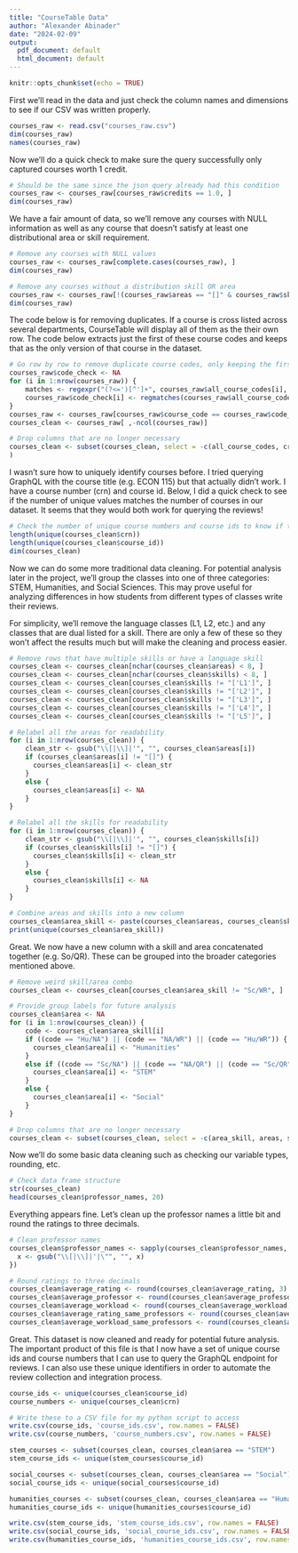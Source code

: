 ```yaml
---
title: "CourseTable Data"
author: "Alexander Abinader"
date: "2024-02-09"
output:
  pdf_document: default
  html_document: default
---
```


```r
knitr::opts_chunk$set(echo = TRUE)
```

First we'll read in the data and just check the column names and dimensions to see if our CSV was written properly.

```r

courses_raw <- read.csv("courses_raw.csv")
dim(courses_raw)
names(courses_raw)

```

Now we'll do a quick check to make sure the query successfully only captured courses worth 1 credit.

```r

# Should be the same since the json query already had this condition
courses_raw <- courses_raw[courses_raw$credits == 1.0, ]
dim(courses_raw)

```

We have a fair amount of data, so we'll remove any courses with NULL information as well as any course that doesn't
satisfy at least one distributional area or skill requirement.

```r

# Remove any courses with NULL values
courses_raw <- courses_raw[complete.cases(courses_raw), ]
dim(courses_raw)

# Remove any courses without a distribution skill OR area
courses_raw <- courses_raw[!(courses_raw$areas == "[]" & courses_raw$skills == "[]"), ]
dim(courses_raw)

```

The code below is for removing duplicates. If a course is cross listed across several departments, CourseTable will
display all of them as the their own row. The code below extracts just the first of these course codes and keeps that
as the only version of that course in the dataset.

```r

# Go row by row to remove duplicate course codes, only keeping the first code
courses_raw$code_check <- NA
for (i in 1:nrow(courses_raw)) {
    matches <- regexpr("(?<=')[^']+", courses_raw$all_course_codes[i], perl = TRUE)
    courses_raw$code_check[i] <- regmatches(courses_raw$all_course_codes[i], matches)
}
courses_raw <- courses_raw[courses_raw$course_code == courses_raw$code_check, ]
courses_clean <- courses_raw[ ,-ncol(courses_raw)]

```

```r

# Drop columns that are no longer necessary
courses_clean <- subset(courses_clean, select = -c(all_course_codes, credits, school)
)

```

I wasn't sure how to uniquely identify courses before. I tried querying GraphQL with the course title (e.g. ECON 115) but
that actually didn't work. I have a course number (crn) and course id. Below, I did a quick check to see if the number of
unique values matches the number of courses in our dataset. It seems that they would both work for querying the reviews!

```r

# Check the number of unique course numbers and course ids to know if they can be used for querying the reviews
length(unique(courses_clean$crn))
length(unique(courses_clean$course_id))
dim(courses_clean)

```

Now we can do some more traditional data cleaning. For potential analysis later in the project, we'll group the classes
into one of three categories: STEM, Humanities, and Social Sciences. This may prove useful for analyzing differences in
how students from different types of classes write their reviews.

For simplicity, we'll remove the language classes (L1, L2, etc.) and any classes that are dual listed for a skill. There
are only a few of these so they won't affect the results much but will make the cleaning and process easier.

```r

# Remove rows that have multiple skills or have a language skill
courses_clean <- courses_clean[nchar(courses_clean$areas) < 8, ]
courses_clean <- courses_clean[nchar(courses_clean$skills) < 8, ]
courses_clean <- courses_clean[courses_clean$skills != "['L1']", ]
courses_clean <- courses_clean[courses_clean$skills != "['L2']", ]
courses_clean <- courses_clean[courses_clean$skills != "['L3']", ]
courses_clean <- courses_clean[courses_clean$skills != "['L4']", ]
courses_clean <- courses_clean[courses_clean$skills != "['L5']", ]

# Relabel all the areas for readability
for (i in 1:nrow(courses_clean)) {
    clean_str <- gsub("\\[|\\]|'", "", courses_clean$areas[i])
    if (courses_clean$areas[i] != "[]") {
      courses_clean$areas[i] <- clean_str
    }
    else {
      courses_clean$areas[i] <- NA
    }
}

# Relabel all the skills for readability
for (i in 1:nrow(courses_clean)) {
    clean_str <- gsub("\\[|\\]|'", "", courses_clean$skills[i])
    if (courses_clean$skills[i] != "[]") {
      courses_clean$skills[i] <- clean_str
    }
    else {
      courses_clean$skills[i] <- NA
    }
}

# Combine areas and skills into a new column
courses_clean$area_skill <- paste(courses_clean$areas, courses_clean$skills, sep = "/")
print(unique(courses_clean$area_skill))

```

Great. We now have a new column with a skill and area concatenated together (e.g. So/QR). These can be
grouped into the broader categories mentioned above.

```r

# Remove weird skill/area combo
courses_clean <- courses_clean[courses_clean$area_skill != "Sc/WR", ]

# Provide group labels for future analysis
courses_clean$area <- NA
for (i in 1:nrow(courses_clean)) {
    code <- courses_clean$area_skill[i]
    if ((code == "Hu/NA") || (code == "NA/WR") || (code == "Hu/WR")) {
      courses_clean$area[i] <- "Humanities"
    }
    else if ((code == "Sc/NA") || (code == "NA/QR") || (code == "Sc/QR")) {
      courses_clean$area[i] <- "STEM"
    }
    else {
      courses_clean$area[i] <- "Social"
    }
}

# Drop columns that are no longer necessary
courses_clean <- subset(courses_clean, select = -c(area_skill, areas, skills))

```

Now we'll do some basic data cleaning such as checking our variable types, rounding, etc.

```r

# Check data frame structure
str(courses_clean)
head(courses_clean$professor_names, 20)

```

Everything appears fine. Let's clean up the professor names a little bit and round the ratings to three decimals.

```r

# Clean professor names
courses_clean$professor_names <- sapply(courses_clean$professor_names, function(x) {
  x <- gsub("\\[|\\]|'|\"", "", x)
})

# Round ratings to three decimals
courses_clean$average_rating <- round(courses_clean$average_rating, 3)
courses_clean$average_professor <- round(courses_clean$average_professor, 3)
courses_clean$average_workload <- round(courses_clean$average_workload, 3)
courses_clean$average_rating_same_professors <- round(courses_clean$average_rating_same_professors, 3)
courses_clean$average_workload_same_professors <- round(courses_clean$average_workload_same_professors, 3)

```

Great. This dataset is now cleaned and ready for potential future analysis. The important product of this file is that I now
have a set of unique course ids and course numbers that I can use to query the GraphQL endpoint for reviews. I can also use
these unique identifiers in order to automate the review collection and integration process.

```r

course_ids <- unique(courses_clean$course_id)
course_numbers <- unique(courses_clean$crn)

# Write these to a CSV file for my python script to access
write.csv(course_ids, 'course_ids.csv', row.names = FALSE)
write.csv(course_numbers, 'course_numbers.csv', row.names = FALSE)

```

```r

stem_courses <- subset(courses_clean, courses_clean$area == "STEM")
stem_course_ids <- unique(stem_courses$course_id)

social_courses <- subset(courses_clean, courses_clean$area == "Social")
social_course_ids <- unique(social_courses$course_id)

humanities_courses <- subset(courses_clean, courses_clean$area == "Humanities")
humanities_course_ids <- unique(humanities_courses$course_id)

write.csv(stem_course_ids, 'stem_course_ids.csv', row.names = FALSE)
write.csv(social_course_ids, 'social_course_ids.csv', row.names = FALSE)
write.csv(humanities_course_ids, 'humanities_course_ids.csv', row.names = FALSE)

```

